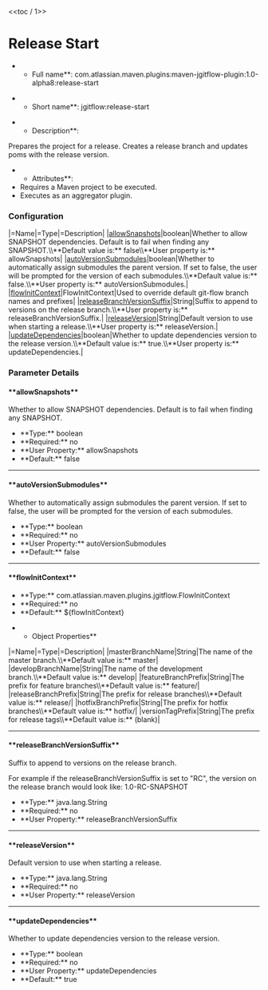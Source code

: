 <<toc / 1>>
= Release Start =
**Full name**: com.atlassian.maven.plugins:maven-jgitflow-plugin:1.0-alpha8:release-start

**Short name**: jgitflow:release-start

**Description**:
Prepares the project for a release. Creates a release branch and updates poms with the release version.

**Attributes**:
* Requires a Maven project to be executed.
* Executes as an aggregator plugin.

=== Configuration ===
|=Name|=Type|=Description|
|[[goals/release-start#!allowsnapshots|allowSnapshots]]|boolean|Whether to allow SNAPSHOT dependencies. Default is to fail when finding any SNAPSHOT.\\**Default value is:** false\\**User property is:** allowSnapshots|
|[[goals/release-start#!autoversionsubmodules|autoVersionSubmodules]]|boolean|Whether to automatically assign submodules the parent version. If set to false, the user will be prompted for the version of each submodules.\\**Default value is:** false.\\**User property is:** autoVersionSubmodules.|
|[[goals/release-start#!flowinitcontext|flowInitContext]]|FlowInitContext|Used to override default git-flow branch names and prefixes|
|[[goals/release-start#!releasebranchversionsuffix|releaseBranchVersionSuffix]]|String|Suffix to append to versions on the release branch.\\**User property is:** releaseBranchVersionSuffix.|
|[[goals/release-start#!releaseversion|releaseVersion]]|String|Default version to use when starting a release.\\**User property is:** releaseVersion.|
|[[goals/release-start#!updatedependencies|updateDependencies]]|boolean|Whether to update dependencies version to the release version.\\**Default value is:** true.\\**User property is:** updateDependencies.|

=== Parameter Details ===
==== **allowSnapshots** ====
Whether to allow SNAPSHOT dependencies. Default is to fail when finding any SNAPSHOT.
* **Type:** boolean
* **Required:** no
* **User Property:** allowSnapshots
* **Default:** false
----
==== **autoVersionSubmodules** ====
Whether to automatically assign submodules the parent version. If set to false, the user will be prompted for the version of each submodules.
* **Type:** boolean
* **Required:** no
* **User Property:** autoVersionSubmodules
* **Default:** false
----
==== **flowInitContext** ====
* **Type:** com.atlassian.maven.plugins.jgitflow.FlowInitContext
* **Required:** no
* **Default:** ${flowInitContext}

**Object Properties**
|=Name|=Type|=Description|
|masterBranchName|String|The name of the master branch.\\**Default value is:** master|
|developBranchName|String|The name of the development branch.\\**Default value is:** develop|
|featureBranchPrefix|String|The prefix for feature branches\\**Default value is:** feature/|
|releaseBranchPrefix|String|The prefix for release branches\\**Default value is:** release/|
|hotfixBranchPrefix|String|The prefix for hotfix branches\\**Default value is:** hotfix/|
|versionTagPrefix|String|The prefix for release tags\\**Default value is:** (blank)|
----
==== **releaseBranchVersionSuffix** ====
Suffix to append to versions on the release branch.

For example if the releaseBranchVersionSuffix is set to "RC", the version on the release branch would look like: 1.0-RC-SNAPSHOT

* **Type:** java.lang.String
* **Required:** no
* **User Property:** releaseBranchVersionSuffix
----
==== **releaseVersion** ====
Default version to use when starting a release.
* **Type:** java.lang.String
* **Required:** no
* **User Property:** releaseVersion
----
==== **updateDependencies** ====
Whether to update dependencies version to the release version.
* **Type:** boolean
* **Required:** no
* **User Property:** updateDependencies
* **Default:** true